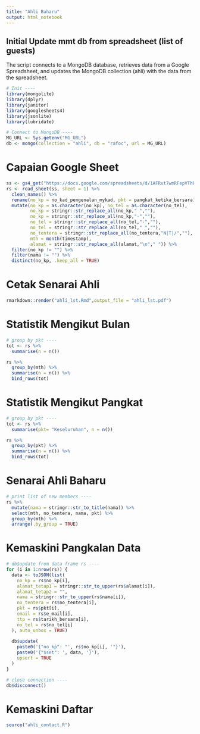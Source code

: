 ```yaml
---
title: "Ahli Baharu"
output: html_notebook
---
```


## Initial Update mmt db from spreadsheet (list of guests)
The script connects to a MongoDB database, retrieves data from a Google Spreadsheet, and updates the MongoDB collection (ahli) with the data from the spreadsheet.

```r
# Init ----
library(mongolite)
library(dplyr)
library(janitor)
library(googlesheets4)
library(jsonlite)
library(lubridate)

# Connect to MongoDB ----
MG_URL <- Sys.getenv("MG_URL")
db <- mongo(collection = "ahli", db = "rafoc", url = MG_URL)
```
# Capaian Google Sheet

```r
ss <- gs4_get("https://docs.google.com/spreadsheets/d/1AFRvt7wmRFepVThPW3ikItWRWxdSeZz91K9utUqbTS0/edit?resourcekey#gid=621805772")
rs <- read_sheet(ss, sheet = 1) %>% 
  clean_names() %>%
  rename(no_kp = no_kad_pengenalan_mykad, pkt = pangkat_ketika_bersara) %>%
  mutate(no_kp = as.character(no_kp), no_tel = as.character(no_tel),
         no_kp = stringr::str_replace_all(no_kp," ",""),
         no_kp = stringr::str_replace_all(no_kp,"-",""),
         no_tel = stringr::str_replace_all(no_tel,"-",""),
         no_tel = stringr::str_replace_all(no_tel," ",""),
         no_tentera = stringr::str_replace_all(no_tentera,"N|T|/",""),
         mth = month(timestamp),
         alamat = stringr::str_replace_all(alamat,"\n"," ")) %>% 
  filter(no_kp != "") %>% 
  filter(nama != "") %>% 
  distinct(no_kp, .keep_all = TRUE) 
```
# Cetak Senarai Ahli
```r
rmarkdown::render("ahli_lst.Rmd",output_file = "ahli_lst.pdf")
```
# Statistik Mengikut Bulan

```r
# group by pkt ----
tot <- rs %>% 
  summarise(n = n())

rs %>% 
  group_by(mth) %>%
  summarise(n = n()) %>%
  bind_rows(tot)
```
# Statistik Mengikut Pangkat

```r
# group by pkt ----
tot <- rs %>% 
  summarise(pkt= "Keseluruhan", n = n())

rs %>% 
  group_by(pkt) %>%
  summarise(n = n()) %>%
  bind_rows(tot) 
```
# Senarai Ahli Baharu

```r
# print list of new members ----
rs %>% 
  mutate(nama = stringr::str_to_title(nama)) %>% 
  select(mth, no_tentera, nama, pkt) %>%
  group_by(mth) %>% 
  arrange(.by_group = TRUE)

```
# Kemaskini Pangkalan Data

```r
# db$update from data frame rs ----
for (i in 1:nrow(rs)) {
  data <- toJSON(list(
    no_kp = rs$no_kp[i],
    alamat_tetap1 = stringr::str_to_upper(rs$alamat[i]),
    alamat_tetap2 = "",
    nama = stringr::str_to_upper(rs$nama[i]),
    no_tentera = rs$no_tentera[i],
    pkt = rs$pkt[i],
    email = rs$e_mail[i],
    ttp = rs$tarikh_bersara[i],
    no_tel = rs$no_tel[i]
  ), auto_unbox = TRUE)
  
  db$update(
    paste0('{"no_kp": "', rs$no_kp[i], '"}'),
    paste0('{"$set": ', data, '}'),
    upsert = TRUE
  )
}

# close connection ----
db$disconnect()
```
# Kemaskini Daftar

```r
source("ahli_contact.R")

```


